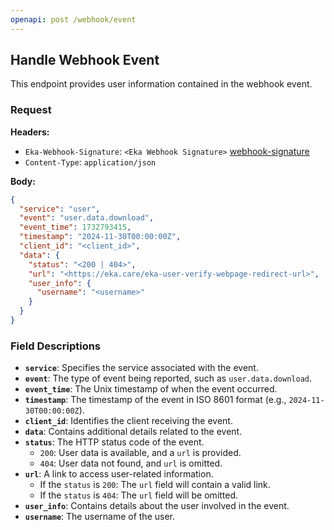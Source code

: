 ```yaml
---
openapi: post /webhook/event
---
```





## Handle Webhook Event
This endpoint provides user information contained in the webhook event.

### Request

**Headers:**

- `Eka-Webhook-Signature`: `<Eka Webhook Signature>` [webhook-signature](/api-reference/connect/webhooks/webhook-signature)
- `Content-Type`: `application/json`

**Body:**

```json
{
  "service": "user",
  "event": "user.data.download",
  "event_time": 1732793415,
  "timestamp": "2024-11-30T00:00:00Z",
  "client_id": "<client_id>",
  "data": {
    "status": "<200 | 404>",
    "url": "<https://eka.care/eka-user-verify-webpage-redirect-url>",
    "user_info": {
      "username": "<username>"
    }
  }
}
```


### Field Descriptions

- **`service`**: Specifies the service associated with the event.
- **`event`**: The type of event being reported, such as `user.data.download`.
- **`event_time`**: The Unix timestamp of when the event occurred.
- **`timestamp`**: The timestamp of the event in ISO 8601 format (e.g., `2024-11-30T00:00:00Z`).
- **`client_id`**: Identifies the client receiving the event.
- **`data`**: Contains additional details related to the event.
- **`status`**: The HTTP status code of the event.
   - `200`: User data is available, and a `url` is provided.
   - `404`: User data not found, and `url` is omitted.
- **`url`**: A link to access user-related information.
   - If the `status` is `200`: The `url` field will contain a valid link.
   - If the `status` is `404`: The `url` field will be omitted.
- **`user_info`**: Contains details about the user involved in the event.
- **`username`**: The username of the user.






